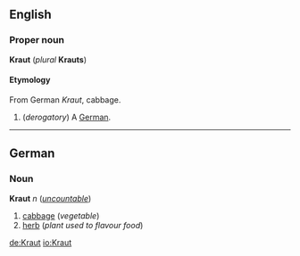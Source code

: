 ==English==
===Proper noun===
'''Kraut''' (''plural'' '''Krauts''')

====Etymology====
From German ''Kraut'', cabbage.

#(''derogatory'') A [[German]].

----
==German==
===Noun===
'''Kraut''' ''n'' (''[[uncountable]]'')

#[[cabbage]] (''vegetable'')
#[[herb]] (''plant used to flavour food'')

[[de:Kraut]]
[[io:Kraut]]